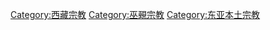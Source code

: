 {{Commonscat|Bon religion}}

[[Category:西藏宗教|Category:西藏宗教]]
[[Category:巫覡宗教|Category:巫覡宗教]]
[[Category:东亚本土宗教|Category:东亚本土宗教]]
